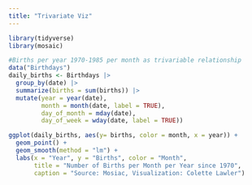 ```yaml
---
title: "Trivariate Viz"
---
```



```r
library(tidyverse)
library(mosaic)
```


```r
#Births per year 1970-1985 per month as trivariable relationship
data("Birthdays")
daily_births <- Birthdays |> 
  group_by(date) |> 
  summarize(births = sum(births)) |> 
  mutate(year = year(date), 
         month = month(date, label = TRUE),
         day_of_month = mday(date),
         day_of_week = wday(date, label = TRUE))

ggplot(daily_births, aes(y= births, color = month, x = year)) + 
  geom_point() + 
  geom_smooth(method = "lm") +
  labs(x = "Year", y = "Births", color = "Month",
       title = "Number of Births per Month per Year since 1970",
       caption = "Source: Mosiac, Visualization: Colette Lawler")

```
